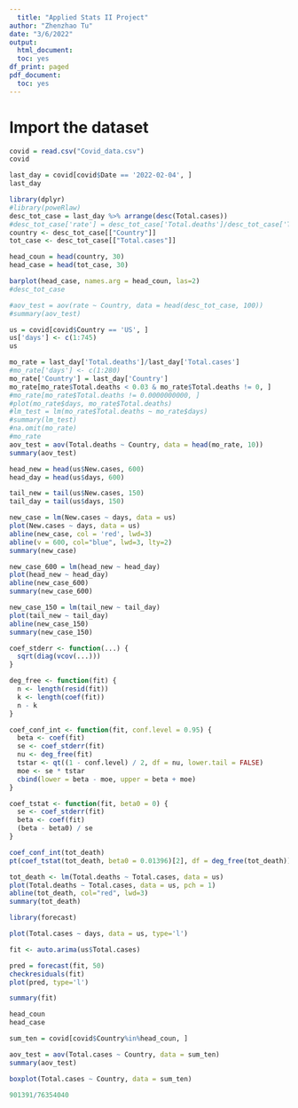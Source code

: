```yaml
---
  title: "Applied Stats II Project"
author: "Zhenzhao Tu"
date: "3/6/2022"
output:
  html_document:
  toc: yes
df_print: paged
pdf_document:
  toc: yes
---
```


# Import the dataset

```r
covid = read.csv("Covid_data.csv")
covid
```

```r
last_day = covid[covid$Date == '2022-02-04', ]
last_day
```

```r
library(dplyr)
#library(poweRlaw)
desc_tot_case = last_day %>% arrange(desc(Total.cases))
#desc_tot_case['rate'] = desc_tot_case['Total.deaths']/desc_tot_case['Total.cases']
country <- desc_tot_case[["Country"]]
tot_case <- desc_tot_case[["Total.cases"]]

head_coun = head(country, 30)
head_case = head(tot_case, 30)

barplot(head_case, names.arg = head_coun, las=2)
#desc_tot_case

#aov_test = aov(rate ~ Country, data = head(desc_tot_case, 100))
#summary(aov_test)

```

```r
us = covid[covid$Country == 'US', ]
us['days'] <- c(1:745)
us
``` 
```r
mo_rate = last_day['Total.deaths']/last_day['Total.cases']
#mo_rate['days'] <- c(1:280)
mo_rate['Country'] = last_day['Country']
mo_rate[mo_rate$Total.deaths < 0.03 & mo_rate$Total.deaths != 0, ]
#mo_rate[mo_rate$Total.deaths != 0.0000000000, ]
#plot(mo_rate$days, mo_rate$Total.deaths)
#lm_test = lm(mo_rate$Total.deaths ~ mo_rate$days)
#summary(lm_test)
#na.omit(mo_rate)
#mo_rate
aov_test = aov(Total.deaths ~ Country, data = head(mo_rate, 10))
summary(aov_test)
```

```r
head_new = head(us$New.cases, 600)
head_day = head(us$days, 600)

tail_new = tail(us$New.cases, 150)
tail_day = tail(us$days, 150)

new_case = lm(New.cases ~ days, data = us)
plot(New.cases ~ days, data = us)
abline(new_case, col = 'red', lwd=3)
abline(v = 600, col="blue", lwd=3, lty=2)
summary(new_case)

new_case_600 = lm(head_new ~ head_day)
plot(head_new ~ head_day)
abline(new_case_600)
summary(new_case_600)

new_case_150 = lm(tail_new ~ tail_day)
plot(tail_new ~ tail_day)
abline(new_case_150)
summary(new_case_150)

```
```r
coef_stderr <- function(...) {
  sqrt(diag(vcov(...)))
}

deg_free <- function(fit) {
  n <- length(resid(fit))
  k <- length(coef(fit))
  n - k
}

coef_conf_int <- function(fit, conf.level = 0.95) {
  beta <- coef(fit)
  se <- coef_stderr(fit)
  nu <- deg_free(fit)
  tstar <- qt((1 - conf.level) / 2, df = nu, lower.tail = FALSE)
  moe <- se * tstar
  cbind(lower = beta - moe, upper = beta + moe)
}
```

```r
coef_tstat <- function(fit, beta0 = 0) {
  se <- coef_stderr(fit)
  beta <- coef(fit)
  (beta - beta0) / se
}

coef_conf_int(tot_death)
pt(coef_tstat(tot_death, beta0 = 0.01396)[2], df = deg_free(tot_death))
```





```r
tot_death <- lm(Total.deaths ~ Total.cases, data = us)
plot(Total.deaths ~ Total.cases, data = us, pch = 1)
abline(tot_death, col="red", lwd=3)
summary(tot_death)
``` 

```r
library(forecast)

plot(Total.cases ~ days, data = us, type='l')

fit <- auto.arima(us$Total.cases)

pred = forecast(fit, 50)
checkresiduals(fit)
plot(pred, type='l')

summary(fit)
```

```r
head_coun
head_case

sum_ten = covid[covid$Country%in%head_coun, ]
```

```r
aov_test = aov(Total.cases ~ Country, data = sum_ten)
summary(aov_test)
```

```r
boxplot(Total.cases ~ Country, data = sum_ten)

901391/76354040


```